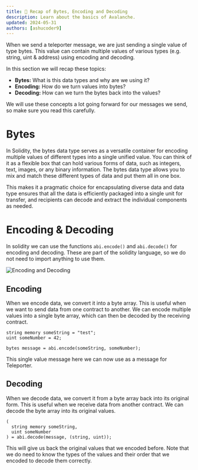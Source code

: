 ```yaml
---
title: 📕 Recap of Bytes, Encoding and Decoding
description: Learn about the basics of Avalanche.
updated: 2024-05-31
authors: [ashucoder9]
---
```


When we send a teleporter message, we are just sending a single value of type bytes. This value can contain multiple values of various types (e.g. string, uint & address) using encoding and decoding. 

In this section we will recap these topics:

- **Bytes:** What is this data types and why are we using it? 
- **Encoding:** How do we turn values into bytes?
- **Decoding:** How can we turn the bytes back into the values?

We will use these concepts a lot going forward for our messages we send, so make sure you read this carefully.

# Bytes
In Solidity, the bytes data type serves as a versatile container for encoding multiple values of different types into a single unified value. You can think of it as a flexible box that can hold various forms of data, such as integers, text, images, or any binary information. The bytes data type allows you to mix and match these different types of data and put them all in one box.

This makes it a pragmatic choice for encapsulating diverse data and data type ensures that all the data is efficiently packaged into a single unit for transfer, and recipients can decode and extract the individual components as needed.

# Encoding & Decoding

In solidity we can use the functions `abi.encode()` and `abi.decode()` for encoding and decoding. These are part of the solidity language, so we do not need to import anything to use them.

![Encoding and Decoding](/course-images/solidity/encoding-decoding.png)

## Encoding
When we encode data, we convert it into a byte array. This is useful when we want to send data from one contract to another. We can encode multiple values into a single byte array, which can then be decoded by the receiving contract.

```solidity
string memory someString = "test";
uint someNumber = 42;

bytes message = abi.encode(someString, someNumber);
```

This single value message here we can now use as a message for Teleporter.

## Decoding
When we decode data, we convert it from a byte array back into its original form. This is useful when we receive data from another contract. We can decode the byte array into its original values.

```solidity
( 
  string memory someString,
  uint someNumber
) = abi.decode(message, (string, uint));
```

This will give us back the original values that we encoded before. Note that we do need to know the types of the values and their order that we encoded to decode them correctly.